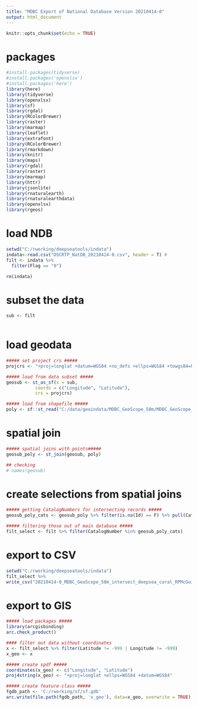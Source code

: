 ```yaml
---
title: "MDBC Export of National Database Version 20210414-0"
output: html_document
---
```


```r
knitr::opts_chunk$set(echo = TRUE)
```

# packages 

```r
#install.packages(tidyverse)
#install.packages('openxlsx')
#install.packages('here')
library(here)
library(tidyverse)
library(openxlsx)
library(sf)
library(rgdal)
library(RColorBrewer)
library(raster)
library(marmap)
library(leaflet)
library(extrafont)
library(RColorBrewer)
library(rmarkdown)
library(knitr)
library(maps)
library(rgdal)
library(raster)
library(marmap)
library(httr)
library(jsonlite)
library(rnaturalearth)
library(rnaturalearthdata)
library(openxlsx)
library(rgeos)

```

# load NDB

```r
setwd("C:/rworking/deepseatools/indata")
indata<-read.csv("DSCRTP_NatDB_20210414-0.csv", header = T) # 
filt <- indata %>%
  filter(Flag == "0")

rm(indata)

```

# subset the data 

```r
sub <- filt
 
```

# load geodata

```r
##### set project crs #####
projcrs <- "+proj=longlat +datum=WGS84 +no_defs +ellps=WGS84 +towgs84=0,0,0"

##### load from data subset #####
geosub <- st_as_sf(x = sub,                         
           coords = c("Longitude", "Latitude"),
           crs = projcrs)

##### load from shapefile ##### 
poly <- sf::st_read("C:/data/geoindata/MDBC_GeoScope_50m/MDBC_GeoScope_50m.shp")

```


# spatial join

```r
##### spatial joins with points#####
geosub_poly <- st_join(geosub, poly)

## checking 
# names(geosub)

```

# create selections from spatial joins

```r
##### getting CatalogNumbers for intersecting records #####
geosub_poly_cats <- geosub_poly %>% filter(is.na(Id) == F) %>% pull(CatalogNumber)

##### filtering those out of main database #####
filt_select <- filt %>% filter(CatalogNumber %in% geosub_poly_cats)

```

# export to CSV

```r
setwd("C:/rworking/deepseatools/indata")
filt_select %>%  
write_csv("20210414-0_MDBC_GeoScope_50m_intersect_deepsea_coral_RPMcGuinn.csv")

```

# export to GIS

```r
##### load packages #####
library(arcgisbinding)
arc.check_product()

#### filter out data without coordinates
x <- filt_select %>% filter(Latitude != -999 | Longitude != -999)
x_geo <- x

##### create spdf #####
coordinates(x_geo) <- c("Longitude", "Latitude")
proj4string(x_geo) <- "+proj=longlat +ellps=WGS84 +datum=WGS84"

##### create feature-class #####
fgdb_path <- 'C:/rworking/sf/sf.gdb'
arc.write(file.path(fgdb_path, 'x_geo'), data=x_geo, overwrite = TRUE)
```

